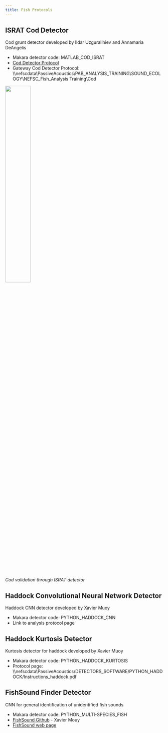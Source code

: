 ```yaml
---
title: Fish Protocols
---
```


## ISRAT Cod Detector

Cod grunt detector developed by Ildar Uzguralihiev and Annamaria DeAngelis

* Makara detector code: MATLAB\_COD\_ISRAT  
* [Cod Detector Protocol](https://docs.google.com/document/d/1gvj1Ejn7NL6Bu1mg95fzNNtnZmpPq6ny/edit)  
* Gateway Cod Detector Protocol: \\\\nefscdata\\PassiveAcoustics\\PAB\_ANALYSIS\_TRAINING\\SOUND\_ECOLOGY\\NEFSC\_Fish\_Analysis Training\\Cod

![](/figs/Software_detectors/ISRAT_cod.PNG){width=40%}\
*Cod validation through ISRAT detector*

## Haddock Convolutional Neural Network Detector

Haddock CNN detector developed by Xavier Muoy

* Makara detector code: PYTHON\_HADDOCK\_CNN  
* Link to analysis protocol page

## Haddock Kurtosis Detector

Kurtosis detector for haddock developed by Xavier Muoy

* Makara detector code: PYTHON\_HADDOCK\_KURTOSIS  
* Protocol page: \\\\nefscdata\\PassiveAcoustics/DETECTORS\_SOFTWARE/PYTHON\_HADDOCK/Instructions\_haddock.pdf

## FishSound Finder Detector

CNN for general identification of unidentified fish sounds

* Makara detector code: PYTHON\_MULTI-SPECIES\_FISH  
* [FishSound Github](https://github.com/xaviermouy/FishSound_Finder) - Xavier Mouy
* [FishSound web page](https://fishsound-finder.readthedocs.io/en/latest/)

